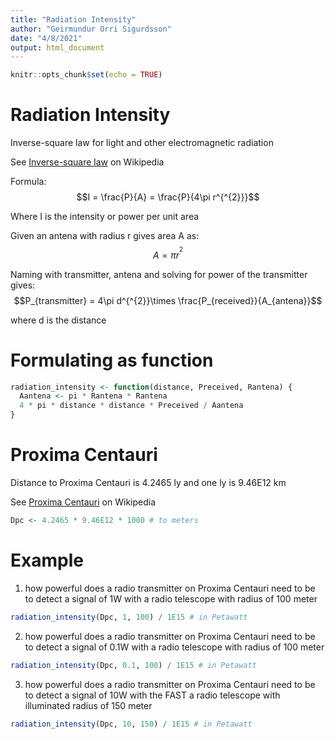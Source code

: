 ---
title: "Radiation Intensity"
author: "Geirmundur Orri Sigurdsson"
date: "4/8/2021"
output: html_document
---

```{r setup, include=FALSE}
knitr::opts_chunk$set(echo = TRUE)
```

# Radiation Intensity

Inverse-square law for light and other electromagnetic radiation

See [Inverse-square law](https://en.wikipedia.org/wiki/Inverse-square_law) on Wikipedia

Formula: $$I = \frac{P}{A} = \frac{P}{4\pi r^{^{2}}}$$

Where I is the intensity or power per unit area

Given an antena with radius r gives area A as: $$A = \pi r^{^{2}}$$

Naming with transmitter, antena and solving for power of the transmitter gives: $$P_{transmitter} = 4\pi d^{^{2}}\times \frac{P_{received}}{A_{antena}}$$

where d is the distance

# Formulating as function

```{r function}
radiation_intensity <- function(distance, Preceived, Rantena) {
  Aantena <- pi * Rantena * Rantena
  4 * pi * distance * distance * Preceived / Aantena
}
```

# Proxima Centauri

Distance to Proxima Centauri is 4.2465 ly and one ly is 9.46E12 km

See [Proxima Centauri](https://en.wikipedia.org/wiki/Proxima_Centauri) on Wikipedia

```{r distance to Proxima Centauri}
Dpc <- 4.2465 * 9.46E12 * 1000 # to meters
```

# Example

1. how powerful does a radio transmitter on Proxima Centauri need to be to detect a signal of 1W with a radio telescope with radius of 100 meter

```{r example 1}
radiation_intensity(Dpc, 1, 100) / 1E15 # in Petawatt
```

2. how powerful does a radio transmitter on Proxima Centauri need to be to detect a signal of 0.1W with a radio telescope with radius of 100 meter

```{r example 2}
radiation_intensity(Dpc, 0.1, 100) / 1E15 # in Petawatt
```

3. how powerful does a radio transmitter on Proxima Centauri need to be to detect a signal of 10W with the FAST a radio telescope with illuminated radius of 150 meter

```{r example 3}
radiation_intensity(Dpc, 10, 150) / 1E15 # in Petawatt
```
